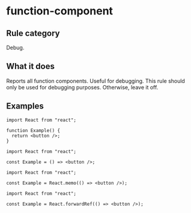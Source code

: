 # function-component

## Rule category

Debug.

## What it does

Reports all function components. Useful for debugging. This rule should only be used for debugging purposes. Otherwise, leave it off.

## Examples

```tsx
import React from "react";

function Example() {
  return <button />;
}
```

```tsx
import React from "react";

const Example = () => <button />;
```

```tsx
import React from "react";

const Example = React.memo(() => <button />);
```

```tsx
import React from "react";

const Example = React.forwardRef(() => <button />);
```
